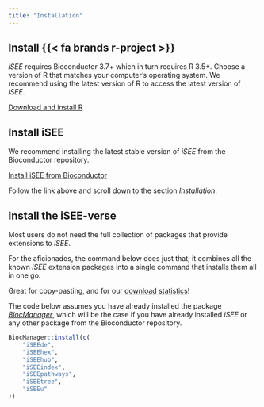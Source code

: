 ```yaml
---
title: "Installation"
---
```


## Install {{< fa brands r-project >}}

*iSEE* requires Bioconductor 3.7+ which in turn requires R 3.5+.
Choose a version of R that matches your computer’s operating system.
We recommend using the latest version of R to access the latest version of *iSEE*.

[Download and install R](https://cran.rstudio.com/)

## Install iSEE

We recommend installing the latest stable version of *iSEE* from the Bioconductor repository.

[Install iSEE from Bioconductor](https://bioconductor.org/packages/iSEE/)

::: {.callout-note}
Follow the link above and scroll down to the section *Installation*.
:::

## Install the iSEE-verse

Most users do not need the full collection of packages that provide extensions to *iSEE*.

For the aficionados, the command below does just that; it combines all the known *iSEE* extension packages into a single command that installs them all in one go.

Great for copy-pasting, and for our [download statistics](https://bioconductor.org/packages/stats/bioc/iSEE/)!

::: {.callout-note}
The code below assumes you have already installed the package [*BiocManager*](https://CRAN.R-project.org/package=BiocManager), which will be the case if you have already installed *iSEE* or any other package from the Bioconductor repository.
:::

```r
BiocManager::install(c(
    "iSEEde",
    "iSEEhex",
    "iSEEhub",
    "iSEEindex",
    "iSEEpathways",
    "iSEEtree",
    "iSEEu"
))
```
